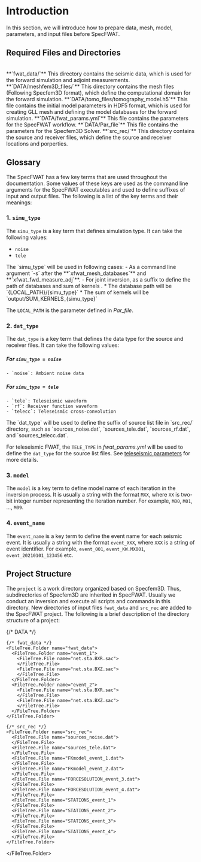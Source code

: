 
# Introduction

In this section, we will introduce how to prepare data, mesh, model, parameters, and input files before SpecFWAT.

## Required Files and Directories
<br/>
<div className='grid grid-cols-2 sm:grid-cols-2 mx-auto w-full gap-4'>
  <Link href="/docs/preparation/data" className="block h-full">
    <Card className="hover:shadow-lg dark:hover:shadow-none dark:hover:ring-4 dark:hover:ring-slate-800 cursor-pointer h-full">
      <CardHeader className="text-left items-start ">
        **`fwat_data/`**
        <CardDescription >
        This directory contains the seismic data, which is used for the forward simulation and adjoint measurements.
        </CardDescription>
      </CardHeader>
    </Card>
  </Link>
  <Card >
    <CardHeader className="text-left items-start ">
      **`DATA/meshfem3D_files/`**
      <CardDescription >
        This directory contains the mesh files (Following Specfem3D format), which define the computational domain for the forward simulation.
      </CardDescription>
    </CardHeader>
  </Card>
  <Card >
    <CardHeader className="text-left items-start ">
      **`DATA/tomo_files/tomography_model.h5`**
      <CardDescription >
        This file contains the initial model parameters in HDF5 format, which is used for creating GLL mesh and defining the model databases for the forward simulation.
      </CardDescription>
    </CardHeader>
  </Card>
  <Link href="/docs/preparation/parameter" className="block h-full">
    <Card className="hover:shadow-lg dark:hover:shadow-none dark:hover:ring-4 dark:hover:ring-slate-800 cursor-pointer h-full">
      <CardHeader className="text-left items-start">
        **`DATA/fwat_params.yml`**
        <CardDescription >
          This file contains the parameters for the SpecFWAT workflow.
        </CardDescription>
      </CardHeader>
    </Card>
  </Link>
  <Card className="hover:shadow-lg dark:hover:shadow-none dark:hover:ring-4 dark:hover:ring-slate-800 cursor-pointer h-full">
    <CardHeader className="text-left items-start ">
      **`DATA/Par_file`**
      <CardDescription >
        This file contains the parameters for the Specfem3D Solver.
      </CardDescription>
    </CardHeader>
  </Card>
  <Link href="/docs/preparation/src_rec" className="block h-full">
    <Card className="hover:shadow-lg dark:hover:shadow-none dark:hover:ring-4 dark:hover:ring-slate-800 cursor-pointer h-full">
      <CardHeader className="text-left items-start ">
        **`src_rec/`**
        <CardDescription >
          This directory contains the source and receiver files, which define the source and receiver locations and porperties.
        </CardDescription>
      </CardHeader>
    </Card>
  </Link>
</div>


## Glossary

The SpecFWAT has a few key terms that are used throughout the documentation. Some values of these keys are used as the command line arguments for the SpecFWAT executables and used to define suffixes of input and output files. The following is a list of the key terms and their meanings:

### 1. `simu_type`
  The `simu_type` is a key term that defines simulation type. It can take the following values:
  - `noise`
  - `tele`

<Callout>
  The `simu_type` will be used in following cases:
  - As a command line argument `-s` after the **`xfwat_mesh_databases`** and **`xfwat_fwd_measure_adj`**. 
  - For joint inversion, as a suffix to define the path of databases and sum of kernels .
    * The database path will be `{LOCAL_PATH}/{simu_type}`
    * The sum of kernels will be `output/SUM_KERNELS_{simu_type}`

  The `LOCAL_PATH` is the parameter defined in *Par_file*.
</Callout>

### 2. `dat_type`

  The `dat_type` is a key term that defines the data type for the source and receiver files. It can take the following values:
  
  ##### For `simu_type = noise`
    - `noise`: Ambient noise data

  ##### For `simu_type = tele`
    - `tele`: Teleseismic waveform
    - `rf`: Receiver function waveform
    - `telecc`: Teleseismic cross-convolution

<Callout>
  The `dat_type` will be used to define the suffix of source list file in `src_rec/` directory, such as `sources_noise.dat`, `sources_tele.dat`, `sources_rf.dat`, and `sources_telecc.dat`.

  For teleseismic FWAT, the `TELE_TYPE` in *fwat_params.yml* will be used to define the `dat_type` for the source list files. See [teleseismic parameters](../docs/preparation/parameter#adjoint-source-1) for more details.
</Callout>

### 3. `model`
  The `model` is a key term to define model name of each iteration in the inversion process. It is usually a string with the format `MXX`, where `XX` is two-bit integer number representing the iteration number. For example, `M00`, `M01`, ..., `M09`.

### 4. `event_name`
  The `event_name` is a key term to define the event name for each seismic event. It is usually a string with the format `event_XXX`, where `XXX` is a string of event identifier. For example, `event_001`, `event_KW.MX001`, `event_20210101_123456` etc.

## Project Structure

The `project` is a work directory organized based on Specfem3D. Thus, subdirectories of Specfem3D are inherited in SpecFWAT. Usually we conduct an inversion and execute all scripts and commands in this directory. New directories of input files `fwat_data` and `src_rec` are added to the SpecFWAT project. The following is a brief description of the directory structure of a project:

<FileTree>
  <FileTree.Folder name="project" defaultOpen>
    {/* DATA */}
    <FileTree.Folder name="DATA" >
      <FileTree.Folder name="meshfem3D_files">
        <FileTree.File name="Mesh_Par_file.$simu_type">
        </FileTree.File>
        <FileTree.File name="interface.dat">
        </FileTree.File>
        <FileTree.File name="topo.dat">
        </FileTree.File>
      </FileTree.Folder>
      <FileTree.Folder name="tomo_files">
        <FileTree.File name="tomography_model.h5">
        </FileTree.File>
      </FileTree.Folder>
      <FileTree.File name="fwat_params.yml">
      </FileTree.File>
      <FileTree.File name="Par_file">
      </FileTree.File>
    </FileTree.Folder>
  
    {/* fwat_data */}
    <FileTree.Folder name="fwat_data">
      <FileTree.Folder name="event_1">
        <FileTree.File name="net.sta.BXR.sac">
        </FileTree.File>
        <FileTree.File name="net.sta.BXZ.sac">
        </FileTree.File>
      </FileTree.Folder>
      <FileTree.Folder name="event_2">
        <FileTree.File name="net.sta.BXR.sac">
        </FileTree.File>
        <FileTree.File name="net.sta.BXZ.sac">
        </FileTree.File>
      </FileTree.Folder>
    </FileTree.Folder>
  
    {/* src_rec */}
    <FileTree.Folder name="src_rec">
      <FileTree.File name="sources_noise.dat">
      </FileTree.File>
      <FileTree.File name="sources_tele.dat">
      </FileTree.File>
      <FileTree.File name="FKmodel_event_1.dat">
      </FileTree.File>
      <FileTree.File name="FKmodel_event_2.dat">
      </FileTree.File>
      <FileTree.File name="FORCESOLUTION_event_3.dat">
      </FileTree.File>
      <FileTree.File name="FORCESOLUTION_event_4.dat">
      </FileTree.File>
      <FileTree.File name="STATIONS_event_1">
      </FileTree.File>
      <FileTree.File name="STATIONS_event_2">
      </FileTree.File>
      <FileTree.File name="STATIONS_event_3">
      </FileTree.File>
      <FileTree.File name="STATIONS_event_4">
      </FileTree.File>
    </FileTree.Folder>
  </FileTree.Folder>
</FileTree>